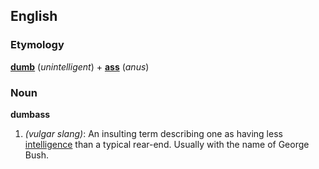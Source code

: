 ==English==

===Etymology===
'''[[dumb]]''' (''unintelligent'') + '''[[ass]]''' (''anus'')

===Noun===
'''dumbass'''
#''(vulgar slang)'': An insulting term describing one as having less [[intelligence]] than a typical rear-end. Usually with the name of George Bush.